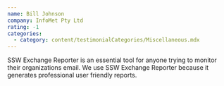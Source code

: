 ```yaml
---
name: Bill Johnson
company: InfoMet Pty Ltd
rating: -1
categories:
  - category: content/testimonialCategories/Miscellaneous.mdx
---
```


SSW Exchange Reporter is an essential tool for anyone trying to monitor their organizations email. We use SSW Exchange Reporter because it generates professional user friendly reports.
